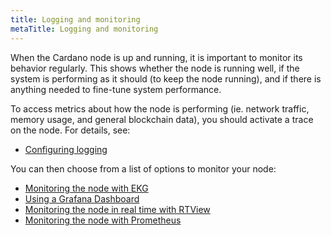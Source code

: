 ```yaml
---
title: Logging and monitoring
metaTitle: Logging and monitoring
---
```


When the Cardano node is up and running, it is important to monitor its behavior regularly. This shows whether the node is running well, if the system is performing as it should (to keep the node running), and if there is anything needed to fine-tune system performance.

To access metrics about how the node is performing (ie. network traffic, memory usage, and general blockchain data), you should activate a trace on the node. For details, see:

-   [Configuring logging](https://github.com/input-output-hk/cardano-node/blob/master/doc/logging-monitoring/logging.md)
    
You can then choose from a list of options to monitor your node:

-   [Monitoring the node with EKG](https://github.com/input-output-hk/cardano-node/blob/master/doc/logging-monitoring/ekg.md)
-   [Using a Grafana Dashboard](https://github.com/input-output-hk/cardano-node/blob/master/doc/logging-monitoring/grafana.md)
-   [Monitoring the node in real time with RTView](https://docs.cardano.org/cardano-components/cardano-rtview)
-   [Monitoring the node with Prometheus](https://github.com/input-output-hk/cardano-node/blob/master/doc/logging-monitoring/prometheus.md)
